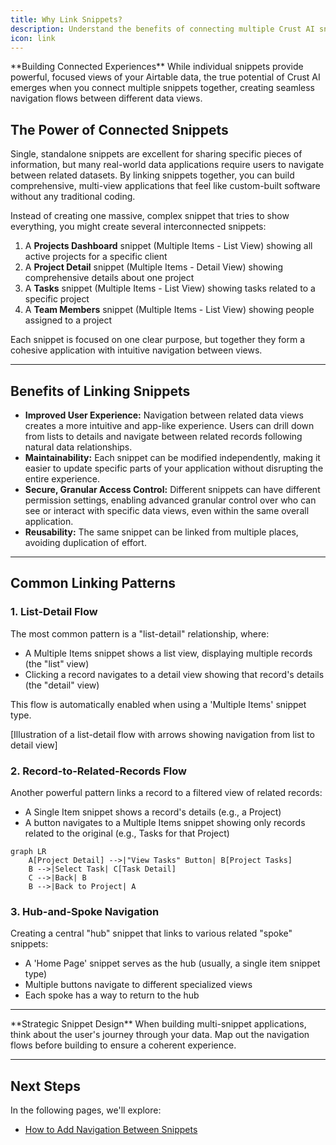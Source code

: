 ```yaml
---
title: Why Link Snippets?
description: Understand the benefits of connecting multiple Crust AI snippets to create seamless, multi-view data applications.
icon: link
---
```


<Tip icon="link">
  **Building Connected Experiences**  
  While individual snippets provide powerful, focused views of your Airtable data, the true potential of Crust AI emerges when you connect multiple snippets together, creating seamless navigation flows between different data views.
</Tip>

## The Power of Connected Snippets

Single, standalone snippets are excellent for sharing specific pieces of information, but many real-world data applications require users to navigate between related datasets. By linking snippets together, you can build comprehensive, multi-view applications that feel like custom-built software without any traditional coding.

<Accordion title="Example: Client Portal Application">
  Instead of creating one massive, complex snippet that tries to show everything, you might create several interconnected snippets:

  1.  A **Projects Dashboard** snippet (Multiple Items - List View) showing all active projects for a specific client
  2.  A **Project Detail** snippet (Multiple Items - Detail View) showing comprehensive details about one project
  3.  A **Tasks** snippet (Multiple Items - List View) showing tasks related to a specific project
  4.  A **Team Members** snippet (Multiple Items - List View) showing people assigned to a project

  Each snippet is focused on one clear purpose, but together they form a cohesive application with intuitive navigation between views.
</Accordion>

---

## Benefits of Linking Snippets

*   **Improved User Experience:** Navigation between related data views creates a more intuitive and app-like experience. Users can drill down from lists to details and navigate between related records following natural data relationships.
*   **Maintainability:** Each snippet can be modified independently, making it easier to update specific parts of your application without disrupting the entire experience.
*   **Secure, Granular Access Control:** Different snippets can have different permission settings, enabling advanced granular control over who can see or interact with specific data views, even within the same overall application.
*   **Reusability:** The same snippet can be linked from multiple places, avoiding duplication of effort.

---

## Common Linking Patterns

### 1. List-Detail Flow

The most common pattern is a "list-detail" relationship, where:

*   A Multiple Items snippet shows a list view, displaying multiple records (the "list" view)
*   Clicking a record navigates to a detail view showing that record's details (the "detail" view)

This flow is automatically enabled when using a 'Multiple Items' snippet type.

[Illustration of a list-detail flow with arrows showing navigation from list to detail view]

### 2. Record-to-Related-Records Flow

Another powerful pattern links a record to a filtered view of related records:

*   A Single Item snippet shows a record's details (e.g., a Project)
*   A button navigates to a Multiple Items snippet showing only records related to the original (e.g., Tasks for that Project)

```mermaid
graph LR
    A[Project Detail] -->|"View Tasks" Button| B[Project Tasks]
    B -->|Select Task| C[Task Detail]
    C -->|Back| B
    B -->|Back to Project| A
```

### 3. Hub-and-Spoke Navigation

Creating a central "hub" snippet that links to various related "spoke" snippets:

*   A 'Home Page' snippet serves as the hub (usually, a single item snippet type)
*   Multiple buttons navigate to different specialized views
*   Each spoke has a way to return to the hub

---

<Tip icon="lightbulb">
  **Strategic Snippet Design**  
  When building multi-snippet applications, think about the user's journey through your data. Map out the navigation flows before building to ensure a coherent experience.
</Tip>

---

## Next Steps

In the following pages, we'll explore:

*   [How to Add Navigation Between Snippets](/chapters/navigating-between-snippets-for-building-robust-apps/how-to-add-navigation-to-snippets)